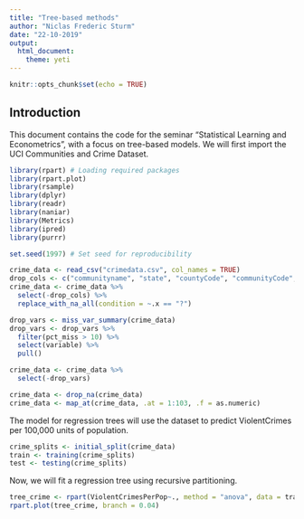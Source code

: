 ```yaml
---
title: "Tree-based methods"
author: "Niclas Frederic Sturm"
date: "22-10-2019"
output:
  html_document:
    theme: yeti
---
```


```r
knitr::opts_chunk$set(echo = TRUE)
```

## Introduction

This document contains the code for the seminar "Statistical Learning and Econometrics", with a focus on tree-based models. We will first import the UCI Communities and Crime Dataset.

```r
library(rpart) # Loading required packages
library(rpart.plot)
library(rsample)
library(dplyr)
library(readr)
library(naniar)
library(Metrics)
library(ipred)
library(purrr)

set.seed(1997) # Set seed for reproducibility

crime_data <- read_csv("crimedata.csv", col_names = TRUE)
drop_cols <- c("communityname", "state", "countyCode", "communityCode", "fold", "murdPerPop", "rapesPerPop", "robbbPerPop", "assaultPerPop", "burglPerPop", "larcPerPop", "autoTheftPerPop", "arsonsPerPop", "nonViolPerPop", "murders", "rapes", "robberies", "assaults", "burglaries", "larcenies", "autoTheft", "arsons")
crime_data <- crime_data %>%
  select(-drop_cols) %>%
  replace_with_na_all(condition = ~.x == "?")

drop_vars <- miss_var_summary(crime_data)
drop_vars <- drop_vars %>%
  filter(pct_miss > 10) %>%
  select(variable) %>%
  pull()

crime_data <- crime_data %>%
  select(-drop_vars)

crime_data <- drop_na(crime_data)
crime_data <- map_at(crime_data, .at = 1:103, .f = as.numeric)
```

The model for regression trees will use the dataset to predict ViolentCrimes per 100,000 units of population. 

```r
crime_splits <- initial_split(crime_data)
train <- training(crime_splits)
test <- testing(crime_splits)
```

Now, we will fit a regression tree using recursive partitioning. 

```r
tree_crime <- rpart(ViolentCrimesPerPop~., method = "anova", data = train)
rpart.plot(tree_crime, branch = 0.04)
```

